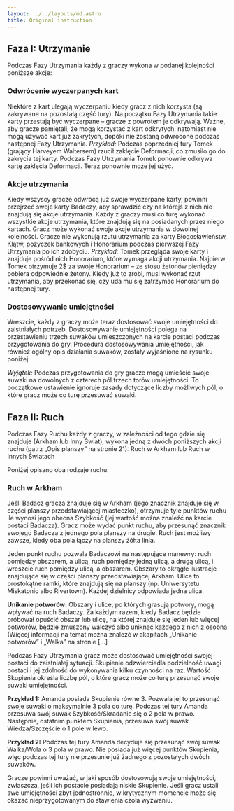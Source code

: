```yaml
---
layout: ../../layouts/md.astro
title: Original instruction
---
```



## Faza I: Utrzymanie

Podczas Fazy Utrzymania każdy z graczy wykona w podanej kolejności poniższe akcje:

### Odwrócenie wyczerpanych kart
   Niektóre z kart ulegają wyczerpaniu kiedy gracz z nich korzysta (są zakrywane na pozostałą część tury). Na początku Fazy Utrzymania takie karty przestają być wyczerpane – gracze z powrotem je odkrywają. Ważne, aby gracze pamiętali, że mogą korzystać z kart odkrytych, natomiast nie mogą używać kart już zakrytych, dopóki nie zostaną odwrócone podczas następnej Fazy Utrzymania.
   _Przykład:_ Podczas poprzedniej tury Tomek (grający Harveyem Waltersem) rzucił zaklęcie Deformacji, co zmusiło go do zakrycia tej karty. Podczas Fazy Utrzymania Tomek ponownie odkrywa kartę zaklęcia Deformacji. Teraz ponownie może jej użyć.

### Akcje utrzymania
   Kiedy wszyscy gracze odwrócą już swoje wyczerpane karty, powinni przejrzeć swoje karty Badaczy, aby sprawdzić czy na którejś z nich nie znajdują się akcje utrzymania. Każdy z graczy musi co turę wykonać wszystkie akcje utrzymania, które znajdują się na posiadanych przez niego kartach. Gracz może wykonać swoje akcje utrzymania w dowolnej kolejności. Gracze nie wykonują rzutu utrzymania za karty Błogosławieństw, Klątw, pożyczek bankowych i Honorarium podczas pierwszej Fazy Utrzymania po ich zdobyciu.
   _Przykład:_ Tomek przegląda swoje karty i znajduje pośród nich Honorarium, które wymaga akcji utrzymania. Najpierw Tomek otrzymuje 2$ za swoje Honorarium – ze stosu żetonów pieniędzy pobiera odpowiednie żetony. Kiedy już to zrobi, musi wykonać rzut utrzymania, aby przekonać się, czy uda mu się zatrzymać Honorarium do następnej tury.

### Dostosowywanie umiejętności

Wreszcie, każdy z graczy może teraz dostosować swoje umiejętności do zaistniałych potrzeb. Dostosowywanie umiejętności polega na przestawieniu trzech suwaków umieszczonych na karcie postaci podczas przygotowania do gry. Procedura dostosowywania umiejętności, jak również ogólny opis działania suwaków, zostały wyjaśnione na rysunku poniżej.

_Wyjątek:_ Podczas przygotowania do gry gracze mogą umieścić swoje suwaki na dowolnych z czterech pól trzech torów umiejętności. To początkowe ustawienie ignoruje zasady dotyczące liczby możliwych pól, o które gracz może co turę przesuwać suwaki.

## Faza II: Ruch

Podczas Fazy Ruchu każdy z graczy, w zależności od tego gdzie się znajduje (Arkham lub Inny Świat), wykona jedną z dwóch poniższych akcji ruchu (patrz „Opis planszy” na stronie 21): Ruch w Arkham lub Ruch w Innych Światach

Poniżej opisano oba rodzaje ruchu.

### Ruch w Arkham
Jeśli Badacz gracza znajduje się w Arkham (jego znacznik znajduje się w części planszy przedstawiającej miasteczko), otrzymuje tyle punktów ruchu ile wynosi jego obecna Szybkość (jej wartość można znaleźć na karcie postaci Badacza). Gracz może wydać punkt ruchu, aby przesunąć znacznik swojego Badacza z jednego pola planszy na drugie. Ruch jest możliwy zawsze, kiedy oba pola łączy na planszy żółta linia.

Jeden punkt ruchu pozwala Badaczowi na następujące manewry: ruch pomiędzy obszarem, a ulicą, ruch pomiędzy jedną ulicą, a drugą ulicą, i wreszcie ruch pomiędzy ulicą, a obszarem. Obszary to okrągłe ilustracje znajdujące się w części planszy przedstawiającej Arkham. Ulice to prostokątne ramki, które znajdują się na planszy (np. Uniwersytetu Miskatonic albo Rivertown). Każdej dzielnicy odpowiada jedna ulica.

**Unikanie potworów:**
Obszary i ulice, po których grasują potwory, mogą wpływać na ruch Badaczy. Za każdym razem, kiedy Badacz będzie próbował opuścić obszar lub ulicę, na której znajduje się jeden lub więcej potworów, będzie zmuszony walczyć albo uniknąć każdego z nich z osobna (Więcej informacji na temat można znaleźć w akapitach „Unikanie potworów” i „Walka” na stronie [...]

<Notice header="Dostosowywanie umiejętności">

Podczas Fazy Utrzymania gracz może dostosować umiejętności swojej postaci do zaistniałej sytuacji. Skupienie odzwierciedla podzielność uwagi postaci i jej zdolność do wykonywania kilku czynności na raz. Wartość Skupienia określa liczbę pól, o które gracz może co turę przesunąć swoje suwaki umiejętności.

**Przykład 1:**
Amanda posiada Skupienie równe 3. Pozwala jej to przesunąć swoje suwaki o maksymalnie 3 pola co turę. Podczas tej tury Amanda przesuwa swój suwak Szybkość/Skradanie się o 2 pola w prawo. Następnie, ostatnim punktem Skupienia, przesuwa swój suwak Wiedza/Szczęście o 1 pole w lewo.

**Przykład 2:**
Podczas tej tury Amanda decyduje się przesunąć swój suwak Walka/Wola o 3 pola w prawo. Nie posiada już więcej punktów Skupienia, więc podczas tej tury nie przesunie już żadnego z pozostałych dwóch suwaków.

Gracze powinni uważać, w jaki sposób dostosowują swoje umiejętności, zwłaszcza, jeśli ich postacie posiadają niskie Skupienie. Jeśli gracz ustali swe umiejętności zbyt jednostronnie, w krytycznym momencie może się okazać nieprzygotowanym do stawienia czoła wyzwaniu.

</Notice>
